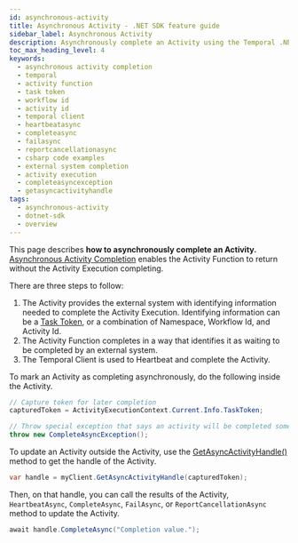 ```yaml
---
id: asynchronous-activity
title: Asynchronous Activity - .NET SDK feature guide
sidebar_label: Asynchronous Activity
description: Asynchronously complete an Activity using the Temporal .NET SDK by following three simple steps.
toc_max_heading_level: 4
keywords:
  - asynchronous activity completion
  - temporal
  - activity function
  - task token
  - workflow id
  - activity id
  - temporal client
  - heartbeatasync
  - completeasync
  - failasync
  - reportcancellationasync
  - csharp code examples
  - external system completion
  - activity execution
  - completeasyncexception
  - getasyncactivityhandle
tags:
  - asynchronous-activity
  - dotnet-sdk
  - overview
---
```


This page describes **how to asynchronously complete an Activity.**
[Asynchronous Activity Completion](/activities#asynchronous-activity-completion) enables the Activity Function to return without the Activity Execution completing.

There are three steps to follow:

1. The Activity provides the external system with identifying information needed to complete the Activity Execution.
   Identifying information can be a [Task Token](/activities#task-token), or a combination of Namespace, Workflow Id, and Activity Id.
2. The Activity Function completes in a way that identifies it as waiting to be completed by an external system.
3. The Temporal Client is used to Heartbeat and complete the Activity.

To mark an Activity as completing asynchronously, do the following inside the Activity.

```csharp
// Capture token for later completion
capturedToken = ActivityExecutionContext.Current.Info.TaskToken;

// Throw special exception that says an activity will be completed somewhere else
throw new CompleteAsyncException();
```

To update an Activity outside the Activity, use the [GetAsyncActivityHandle()](https://dotnet.temporal.io/api/Temporalio.Client.ITemporalClient.html#Temporalio_Client_ITemporalClient_GetAsyncActivityHandle_System_Byte___) method to get the handle of the Activity.

```csharp
var handle = myClient.GetAsyncActivityHandle(capturedToken);
```

Then, on that handle, you can call the results of the Activity, `HeartbeatAsync`, `CompleteAsync`, `FailAsync`, or `ReportCancellationAsync` method to update the Activity.

```csharp
await handle.CompleteAsync("Completion value.");
```

